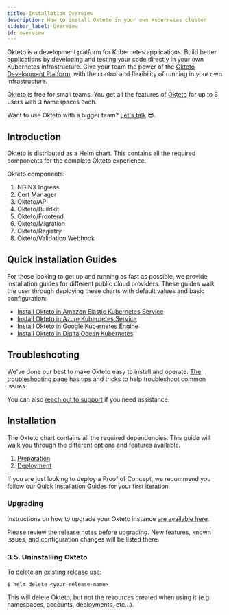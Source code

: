 ```yaml
---
title: Installation Overview
description: How to install Okteto in your own Kubernetes cluster
sidebar_label: Overview
id: overview
---
```


Okteto is a development platform for Kubernetes applications. Build better applications by developing and testing your code directly in your own Kubernetes infrastructure. Give your team the power of the [Okteto Development Platform](/docs/welcome/overview/), with the control and flexibility of running in your own infrastructure.

Okteto is free for small teams.  You get all the features of [Okteto](/docs/enterprise/) for up to 3 users with 3 namespaces each.

Want to use Okteto with a bigger team? [Let's talk](https://www.okteto.com/contact/) 😎.

## Introduction

Okteto is distributed as a Helm chart. This contains all the required components for the complete Okteto experience.

Okteto components:

1. NGINX Ingress
1. Cert Manager
1. Okteto/API
1. Okteto/Buildkit
1. Okteto/Frontend
1. Okteto/Migration
1. Okteto/Registry
1. Okteto/Validation Webhook

## Quick Installation Guides

For those looking to get up and running as fast as possible, we provide installation guides for different public cloud providers. These guides walk the user through deploying these charts with default values and basic configuration:

- [Install Okteto in Amazon Elastic Kubernetes Service](/docs/enterprise/eks/)
- [Install Okteto in Azure Kubernetes Service](/docs/enterprise/aks/)
- [Install Okteto in Google Kubernetes Engine](/docs/enterprise/gke/)
- [Install Okteto in DigitalOcean Kubernetes](/docs/enterprise/do/)

## Troubleshooting

We've done our best to make Okteto easy to install and operate. [The troubleshooting page](/docs/enterprise/install/troubleshooting/) has tips and tricks to help troubleshoot common issues.

You can also [reach out to support](https://okteto.com/support) if you need assistance.

## Installation

The Okteto chart contains all the required dependencies. This guide will walk you through the different options and features available.

1. [Preparation](/docs/enterprise/install/preparation/)
2. [Deployment](/docs/enterprise/install/deployment/)

If you are just looking to deploy a Proof of Concept, we recommend you follow our [Quick Installation Guides](#quick-installation-guides) for your first iteration.

### Upgrading

Instructions on how to upgrade your Okteto instance [are available here](/docs/enterprise/install/upgrade/).

Please review [the release notes before upgrading](/docs/enterprise/install/releases/). New features, known issues, and configuration changes will be listed there.

### 3.5. Uninstalling Okteto

To delete an existing release use:

```console
$ helm delete <your-release-name>
```

This will delete Okteto, but not the resources created when using it (e.g. namespaces, accounts, deployments, etc...).

